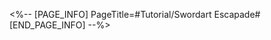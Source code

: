 <%-- [PAGE_INFO]
PageTitle=#Tutorial/Swordart Escapade#
[END_PAGE_INFO] --%>
{{Tutorial
|sort      = 816401
|title     = Swordart Escapade
|subtitle  = 
|type      = 
|about     = 
|image1    = Tutorial Swordart Escapade 1.png{{subst:void|<!--$UPLOAD:<<SpriteOutput/TutorialPic/TutorialPage_816401.png>-<Tutorial Swordart Escapade 1.png>>}}
|text1     = March 7th can complete the story through various {{Color|h|nobold=1|Swordart Escapades}}. Different Xianzhou Escapades, Companion Assists, Swordart Anecdotes... and even different ways to ultimately finish the story.
|image2    = Tutorial Swordart Escapade 2.png{{subst:void|<!--$UPLOAD:<<SpriteOutput/TutorialPic/TutorialPage_816402.png>-<Tutorial Swordart Escapade 2.png>>}}
|text2     = Each time the story is completed through a {{Color|h|nobold=1|Swordart Escapade}}, March 7th will gain {{Color|h|nobold=1|Trialed Insight}}, which will enhance her stats when she starts a new round of training.
|image3    = Tutorial Swordart Escapade 3.png{{subst:void|<!--$UPLOAD:<<SpriteOutput/TutorialPic/TutorialPage_816403.png>-<Tutorial Swordart Escapade 3.png>>}}
|text3     = After completing the story through {{Color|h|nobold=1|Swordart Escapade}}, the {{Color|h|nobold=1|Finale Rewind}} feature for that specific Escapade will be unlocked, allowing you to quickly explore different story endings.
}}